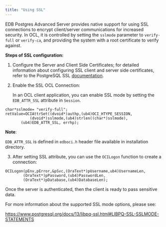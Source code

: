 ```yaml
---
title: "Using SSL"
---
```


<div id="using_ssl" class="registered_link"></div>

EDB Postgres Advanced Server provides native support for using SSL connections to encrypt client/server communications for increased security. In OCL, it is controlled by setting the `sslmode` parameter to `verify-full` or `verify-ca`, and providing the system with a root certificate to verify against.

**Steps of SSL configuration:**

1.  Configure the Server and Client Side Certificates; for detailed information about configuring SSL client and server side certificates, refer to the PostgreSQL SSL [documentation](https://www.postgresql.org/docs/12/libpq-ssl.html).

2.  Enable the SSL OCL Connection:

    In an OCL client application, you can enable SSL mode by setting the `EDB_ATTR_SSL` attribute in `Session`.

```text
char*sslmode= "verify-full";
retValue=OCIAttrSet((dvoid*)authp,(ub4)OCI_HTYPE_SESSION,
           (dvoid*)sslmode,(ub4)strlen((char*)sslmode),
       (ub4)EDB_ATTR_SSL, errhp);
```

**Note**:

`EDB_ATTR_SSL` is defined in `edboci.h` header file available in installation directory.

3.  After setting SSL attribute, you can use the `OCILogon` function to create a connection:

```text
OCILogon(pEnv,pError,&pSvc,(OraText*)pUsername,ub4)UsernameLen,
        (OraText*)pPassword,(ub4)PasswordLen,
        (OraText*)pDatabase,(ub4)DatabaseLen);
```

Once the server is authenticated, then the client is ready to pass sensitive data.

For more information about the supported SSL mode options, please see:

<https://www.postgresql.org/docs/13/libpq-ssl.html#LIBPQ-SSL-SSLMODE-STATEMENTS>
